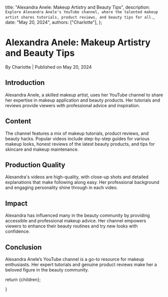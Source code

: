 
  title: "Alexandra Anele: Makeup Artistry and Beauty Tips",
  description: `Explore Alexandra Anele's YouTube channel, where the talented makeup artist shares tutorials, product reviews, and beauty tips for all.`,
  date: "May 20, 2024",
  authors: ["Charlotte"],
};

<h1>Alexandra Anele: Makeup Artistry and Beauty Tips</h1>
<div className="text-sm text-gray-500 dark:text-gray-400">
  By Charlotte | Published on May 20, 2024
</div>

<section id="introduction">
  <h2>Introduction</h2>
  <span>
    Alexandra Anele, a skilled makeup artist, uses her YouTube channel to share
    her expertise in makeup application and beauty products. Her tutorials and
    reviews provide viewers with professional advice and inspiration.
  </span>
</section>

<section id="content">
  <h2>Content</h2>
  <span>
    The channel features a mix of makeup tutorials, product reviews, and beauty
    hacks. Popular videos include step-by-step guides for various makeup looks,
    honest reviews of the latest beauty products, and tips for skincare and
    makeup maintenance.
  </span>
</section>

<section id="production-quality">
  <h2>Production Quality</h2>
  <span>
    Alexandra's videos are high-quality, with close-up shots and detailed
    explanations that make following along easy. Her professional background and
    engaging personality shine through in each video.
  </span>
</section>

<section id="impact">
  <h2>Impact</h2>
  <span>
    Alexandra has influenced many in the beauty community by providing
    accessible and professional makeup advice. Her channel empowers viewers to
    enhance their beauty routines and try new looks with confidence.
  </span>
</section>

<section id="conclusion">
  <h2>Conclusion</h2>
  <span>
    Alexandra Anele’s YouTube channel is a go-to resource for makeup
    enthusiasts. Her expert tutorials and genuine product reviews make her a
    beloved figure in the beauty community.
  </span>
</section>

  return <MdxLayout>{children}</MdxLayout>;


}
